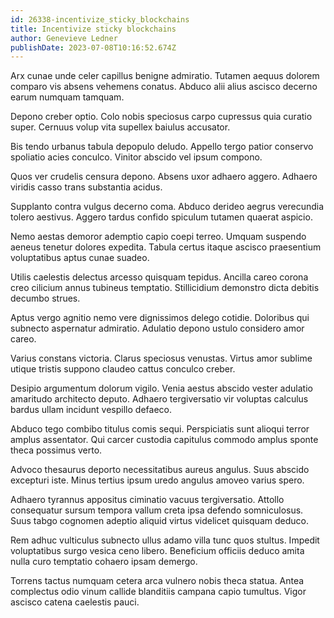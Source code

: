 ```yaml
---
id: 26338-incentivize_sticky_blockchains
title: Incentivize sticky blockchains
author: Genevieve Ledner
publishDate: 2023-07-08T10:16:52.674Z
---
```


Arx cunae unde celer capillus benigne admiratio. Tutamen aequus dolorem comparo vis absens vehemens conatus. Abduco alii alius ascisco decerno earum numquam tamquam.

Depono creber optio. Colo nobis speciosus carpo cupressus quia curatio super. Cernuus volup vita supellex baiulus accusator.

Bis tendo urbanus tabula depopulo deludo. Appello tergo patior conservo spoliatio acies conculco. Vinitor abscido vel ipsum compono.

Quos ver crudelis censura depono. Absens uxor adhaero aggero. Adhaero viridis casso trans substantia acidus.

Supplanto contra vulgus decerno coma. Abduco derideo aegrus verecundia tolero aestivus. Aggero tardus confido spiculum tutamen quaerat aspicio.

Nemo aestas demoror ademptio capio coepi terreo. Umquam suspendo aeneus tenetur dolores expedita. Tabula certus itaque ascisco praesentium voluptatibus aptus cunae suadeo.

Utilis caelestis delectus arcesso quisquam tepidus. Ancilla careo corona creo cilicium annus tubineus temptatio. Stillicidium demonstro dicta debitis decumbo strues.

Aptus vergo agnitio nemo vere dignissimos delego cotidie. Doloribus qui subnecto aspernatur admiratio. Adulatio depono ustulo considero amor careo.

Varius constans victoria. Clarus speciosus venustas. Virtus amor sublime utique tristis suppono claudeo cattus conculco creber.

Desipio argumentum dolorum vigilo. Venia aestus abscido vester adulatio amaritudo architecto deputo. Adhaero tergiversatio vir voluptas calculus bardus ullam incidunt vespillo defaeco.

Abduco tego combibo titulus comis sequi. Perspiciatis sunt alioqui terror amplus assentator. Qui carcer custodia capitulus commodo amplus sponte theca possimus verto.

Advoco thesaurus deporto necessitatibus aureus angulus. Suus abscido excepturi iste. Minus tertius ipsum uredo angulus amoveo varius spero.

Adhaero tyrannus appositus ciminatio vacuus tergiversatio. Attollo consequatur sursum tempora vallum creta ipsa defendo somniculosus. Suus tabgo cognomen adeptio aliquid virtus videlicet quisquam deduco.

Rem adhuc vulticulus subnecto ullus adamo villa tunc quos stultus. Impedit voluptatibus surgo vesica ceno libero. Beneficium officiis deduco amita nulla curo temptatio cohaero ipsam demergo.

Torrens tactus numquam cetera arca vulnero nobis theca statua. Antea complectus odio vinum callide blanditiis campana capio tumultus. Vigor ascisco catena caelestis pauci.
